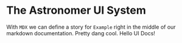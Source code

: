 
<Meta title="Design|Typography" />

# The Astronomer UI System

With `MDX` we can define a story for `Example` right in the middle of our
markdown documentation. Pretty dang cool. Hello UI Docs!
